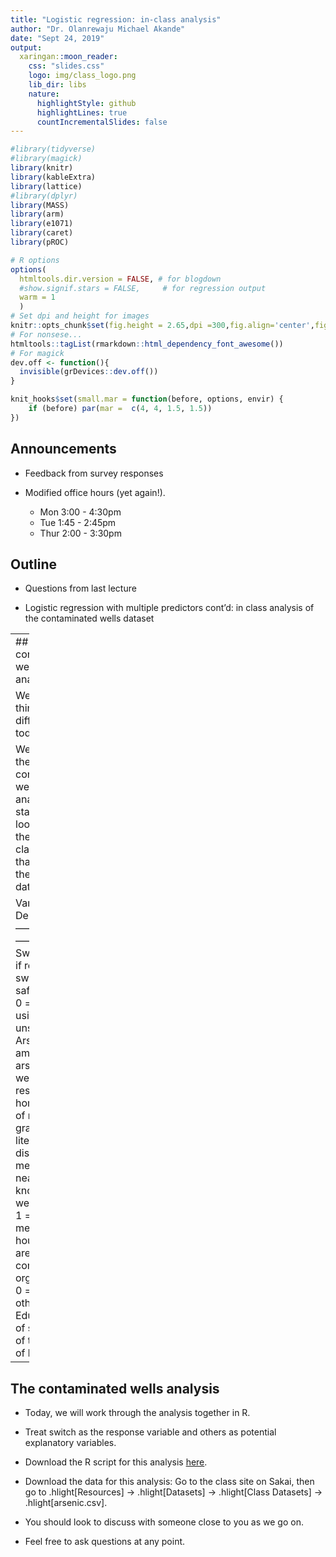 ```yaml
---
title: "Logistic regression: in-class analysis"
author: "Dr. Olanrewaju Michael Akande"
date: "Sept 24, 2019"
output:
  xaringan::moon_reader:
    css: "slides.css"
    logo: img/class_logo.png
    lib_dir: libs
    nature:
      highlightStyle: github
      highlightLines: true
      countIncrementalSlides: false
---
```


```r
#library(tidyverse)
#library(magick)
library(knitr)
library(kableExtra)
library(lattice)
#library(dplyr)
library(MASS)
library(arm)
library(e1071)
library(caret)
library(pROC)
```

```r
# R options
options(
  htmltools.dir.version = FALSE, # for blogdown
  #show.signif.stars = FALSE,     # for regression output
  warm = 1
  )
# Set dpi and height for images
knitr::opts_chunk$set(fig.height = 2.65,dpi =300,fig.align='center',fig.show='hold',size='footnotesize',small.mar=TRUE) 
# For nonsese...
htmltools::tagList(rmarkdown::html_dependency_font_awesome())
# For magick
dev.off <- function(){
  invisible(grDevices::dev.off())
}

knit_hooks$set(small.mar = function(before, options, envir) {
    if (before) par(mar =  c(4, 4, 1.5, 1.5)) 
})
```

## Announcements

- Feedback from survey responses

- Modified office hours (yet again!).
  +  Mon 3:00 - 4:30pm
  + Tue 1:45 - 2:45pm
  + Thur 2:00 - 3:30pm


## Outline

- Questions from last lecture

- Logistic regression with multiple predictors cont'd: in class analysis of the contaminated wells dataset



---
## The contaminated wells analysis

We will do things differently in today's class.

We will revisit the contaminated wells analysis we started looking at in the previous class. Recall, that we have the following data.

Variable    | Description
:------------- | :------------
Switch | 1 = if respondent switched to a safe well <br /> 0 = if still using own unsafe well
Arsenic | amount of arsenic in well at respondent's home (100s of micro-grams per liter)
Dist | distance in meters to the nearest known safe well
Assoc | 1 = if any members of household are active in community organizations <br /> 0 = otherwise
Educ | years of schooling of the head of household


---
## The contaminated wells analysis

- Today, we will work through the analysis together in R. 

- Treat switch as the response variable and others as potential explanatory variables.

- Download the R script for this analysis [here](https://akandelanre.github.io/IDS702_F19/slides/lec-slides/Arsenic.R).

- Download the data for this analysis: Go to the class site on Sakai, then go to .hlight[Resources] $\rightarrow$ .hlight[Datasets] $\rightarrow$ .hlight[Class Datasets] $\rightarrow$ .hlight[arsenic.csv].

- You should look to discuss with someone close to you as we go on.

- Feel free to ask questions at any point.


